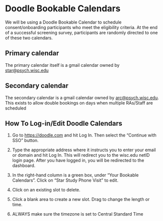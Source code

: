 # Doodle Bookable Calendars

We will be using a Doodle Bookable Calendar to schedule consent/onboarding participants who meet the eligibility criteria. At the end of a successful screening survey, participants are randomly directed to one of these two calendars. 

## Primary calendar

The primary calendar itself is a gmail calendar owned by [star@psych.wisc.edu](mailto:star@psych.wisc.edu) 

## Secondary calendar

The secondary calendar is a gmail calendar owned by [arc@psych.wisc.edu](mailto:arc@psych.wisc.edu). This exists to allow double bookings on days when multiple RAs/Staff are scheduled

## How To Log-in/Edit Doodle Calendars

1.  Go to <https://doodle.com> and hit Log In. Then select the "Continue
    with SSO" button.

2.  Type the appropriate address where it     instructs you to enter your email or domain and hit Log In. This
    will redirect you to the wisc.edu netID login page. After you have     logged in, you will be redirected to the dashboard.

3.  In the right-hand column is a green box, under "Your Bookable
    Calendars". Click on "Star Study Phone Visit" to edit.

4.  Click on an existing slot to delete.

5.  Click a blank area to create a new slot. Drag to change the length
    or time.

6.  ALWAYS make sure the timezone is set to Central Standard Time 

